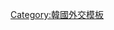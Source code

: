 {{Navbox
|name  = 韓國駐外機構
|title = {{flagdeco|ROK}} [[韓國駐外機構列表|韓國駐外機構]]
|state = {{{state|autocollapse}}}
|listclass = hlist
|below=未註記者為[[大使館]]或{{Link-de|常駐代表處|Ständige Vertretung}}，括號内為總領事館或領事館，<s>划线</s>為已撤銷者，''斜體''為[[實質大使館|實質代表機構]]
|image = [[File:Emblem of South Korea.svg|80px|韓國國徽]]
|group1= 正式
|list1 = {{Template:Navbox subgroup
|groupstyle = width:6em;
|liststyle = width:auto;
|group1= 亞洲、大洋洲
|list1 = 
*[[韩国驻华大使馆|中国]]
**[[韓國駐香港總領事館|香港]]
**[[韩国驻上海总领事馆|上海]]
**[[韓國駐廣州總領事館|廣州]]
**[[韓國駐武漢總領事館|武漢]]
**[[韩国驻西安总领事馆|西安]]
**[[韩国驻青岛总领事馆|青岛]]
**{{Link-ko|韩国驻沈阳总领事馆|주선양 대한민국 총영사관|沈阳}}
**{{Link-ko|韩国驻成都总领社馆|주청두 대한민국 총영사관|成都}}
*[[韓國駐日本大使館|日本]]
**{{Link-ko|韓國駐大阪總領事館|주오사카 대한민국 총영사관|大阪}}
**{{Link-ko|韓國駐福岡總領事館|주후쿠오카 대한민국 총영사관|福岡}}
**{{Link-ko|韓國駐札幌總領事館|주삿포로 대한민국 총영사관|札幌}}
**{{Link-ko|韓國駐橫浜總領事館|주요코하마 대한민국 총영사관|橫浜}}
**{{Link-ko|韓國駐名古屋總領事館|주나고야 대한민국 총영사관|名古屋}}
**{{Link-ko|韓國駐仙台總領事館|주센다이 대한민국 총영사관|仙台}}
**{{Link-ko|韓國駐新潟總領事館|주니가타 대한민국 총영사관|新潟}}
**{{Link-ko|韓國駐新戶總領事館|주고베 대한민국 총영사관|新戶}}
**{{Link-ko|韓國駐廣島總領事館|주히로시마 대한민국 총영사관|廣島}}
*{{Link-ko|韓國駐越南大使館|주베트남 대한민국 대사관|越南}}
**{{Link-ko|韓國駐胡志明總領事館|주호찌민 대한민국 총영사관|胡志明}}
*{{Link-ko|韓國駐菲律賓大使館|주필리핀 대한민국 대사관|菲律宾}}
*{{Link-ko|韓國駐新加坡大使館|주싱가포르 대한민국 대사관|新加坡}}
*{{Link-ko|韓國駐馬來西亞大使館|주말레이시아 대한민국 대사관|馬來西亞}}
*{{Link-ko|韓國駐印度尼西亞大使館|주인도네시아 대한민국 대사관|印度尼西亞}}
*{{Link-ko|韓國駐文萊大使館|주브루나이 대한민국 대사관|文萊}}
*{{Link-ko|韓國駐蒙高大使館|주몽골 대한민국 대사관|蒙古}}
*[[韓國駐泰國大使館|泰国]]
*{{Link-ko|韓國駐柬埔寨大使館|주캄보디아 대한민국 대사관|柬埔寨}}
*{{Link-ko|韓國駐印度大使館|주인도 대한민국 대사관|印度}}
**{{Link-en|韓國駐清奈總領事館|Consulate General of South Korea, Chennai|-{zh-cn:金奈; zh-tw:清奈; zh-hk:清奈; zh-sg:真奈;}-}}
*{{Link-ko|韓國駐沙烏地阿拉伯大使館|주사우디아라비아 대한민국 대사관|沙烏地阿拉伯}}
*{{Link-ko|韓國駐伊拉克大使館|주이라크 대한민국 대사관|伊拉克}}
*{{Link-ko|韓國駐伊朗大使館|주이란 대한민국 대사관|伊朗}}
*{{Link-ko|韓國駐土耳其大使館|주터키 대한민국 대사관|土耳其}}
*{{Link-ko|韓國駐澳大利亞大使館|주호주 대한민국 대사관|澳大利亞}}
**{{Link-ko|韓國駐雪梨總領事館|주시드니 대한민국 총영사관|雪梨}}
*{{Link-ko|韓國駐紐西蘭大使館|주뉴질랜드 대한민국 대사관|新西蘭}}
|group2 = 歐洲
|list2  = 
*{{Link-en|韓國駐英國大使館|Embassy of South Korea, London|英國}}
*{{Link-fr|韓國駐法國大使館|Ambassade de Corée du Sud en France|法國}}
*{{Link-ko|韓國駐荷蘭大使館|주네덜란드 대한민국 대사관|荷蘭}}
*{{Link-ko|韓國駐比利時大使館|주벨기에 대한민국 대사관|比利時}}
*{{Link-ko|韓國駐德國大使館|주독일 대한민국 대사관|德國}}
*{{Link-ko|韓國駐奧地利大使館|주오스트리아 대한민국 대사관|奧地利}}
*{{Link-ko|韓國駐捷克大使館|주체코 대한민국 대사관|捷克}}
*{{Link-pl|韓國駐波蘭大使館|Ambasada Korei Południowej w Polsce|波蘭}}
*{{Link-ko|韓國駐克羅埃西亞大使館|주크로아티아 대한민국 대사관|克羅地亞}}
*{{Link-en|韓國駐丹麥大使館|Embassy of South Korea, Copenhagen|丹麥}}
*{{Link-sv|韓國駐瑞典大使館|Sydkoreas ambassad i Stockholm|瑞典}}
*{{Link-no|韓國駐挪威大使館|Sør-Koreas ambassade i Oslo|挪威}}
*{{Link-ko|韓國駐義大利大使館|주이탈리아 대한민국 대사관|意大利}}
*{{Link-ko|韓國駐教廷大使館|주교황청 대한민국 대사관|梵蒂岡}}
*{{Link-ko|韓國駐西班牙大使館|주스페인 대한민국 대사관|西班牙}}
*{{Link-ko|韓國駐希臘大使館|주그리스 대한민국 대사관|希臘}}
*{{Link-ko|韓國駐瑞西大使館|주스위스 대한민국 대사관|瑞西}}
*{{Link-uk|韓國駐烏克蘭大使館|Посольство Південної Кореї в Україні|烏克蘭}}
*[[韓國駐俄羅斯大使館|俄羅斯]]
|group3 = 非洲
|list3 = 
*{{Link-ko|韓國駐埃及大使館|주이집트 대한민국 대사관|埃及}}
*{{Link-ko|韓國駐迦納大使館|주가나 대한민국 대사관|加納}}
|group4 = 美洲
|list4 = 
*[[韓國駐美國大使館|美國]]
**{{Link-ko|韓國駐洛杉磯總領事館|주로스앤젤레스 대한민국 총영사관|洛杉磯}}
**{{Link-ko|韓國駐紐約總領事館|주뉴욕 대한민국 총영사관|紐約}}
**{{Link-ko|韓國駐舊金山總領事館|주샌프란시스코 대한민국 총영사관|舊金山}}
**{{Link-ko|韓國駐檀香山總領事館|주호놀룰루 대한민국 총영사관|檀香山}}
*{{Link-ko|韓國駐加拿大大使館|주캐나다 대한민국 대사관|加拿大}}
*{{Link-ko|韓國駐墨西哥大使館|주멕시코 대한민국 대사관|墨西哥}}
*{{Link-pt|韓國駐巴西大使館|Embaixada da Coreia do Sul em Brasília|巴西}}
*{{Link-ko|韓國駐阿根廷大使館|주아르헨티나 대한민국 대사관|阿根廷}}
*{{Link-ko|韓國駐烏拉圭大使館|주우루과이 대한민국 대사관|烏拉圭}}
*{{Link-ko|韓國駐巴拉圭大使館|주파라과이 대한민국 대사관|巴拉圭}}
*{{Link-ko|韓國駐智利大使館|주칠레 대한민국 대사관|智利}}
*{{Link-ko|韓國駐哥倫比亞大使館|주콜롬비아 대한민국 대사관|哥倫比亞}}
*{{Link-ko|韓國駐秘魯大使館|주페루 대한민국 대사관|秘魯}}

}}
|group2 = 代表部及<br>公設機構
|list2 ={{Template:Navbox subgroup
|groupstyle = width:6em;
|liststyle = width:auto;
|group1 =國際組織
|list1 =
*{{Link-ko|韓國常駐日內瓦代表部|주제네바 대한민국 대표부|日內瓦（聯合國）}}
*{{Link-ko|韓國駐聯合國代表部|주 UN 대표부|紐約（聯合國）}}
*{{Link-ko|韓國駐東南亞國家協會代表部|주 ASEAN 대표부|雅加達（東協）}}
*{{Link-ko|韓國駐聯合國教科文組織代表部|주 UNESCO 대표부|巴黎（聯合國）}}
|group2 = 實質代表機關
|list2 =
*[[駐台北韓國代表部|台北]]
}}
}}<noinclude>
{{collapsible option}}
[[Category:韓國駐外機構| ]]
[[Category:韓國外交模板]] 
</noinclude>
